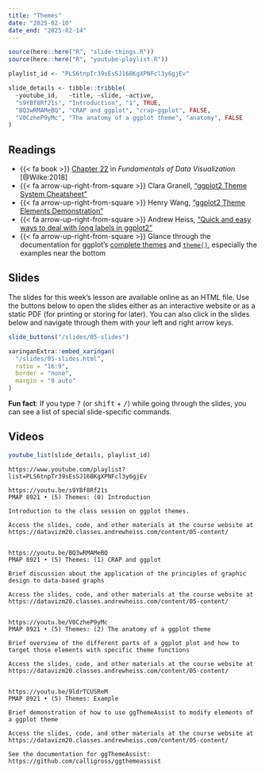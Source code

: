 ```yaml
---
title: "Themes"
date: "2025-02-10"
date_end: "2025-02-14"
---
```


```r
source(here::here("R", "slide-things.R"))
source(here::here("R", "youtube-playlist.R"))

playlist_id <- "PLS6tnpTr39sEsSJ16BKgXPNFcl3y6gjEv"

slide_details <- tibble::tribble(
  ~youtube_id,   ~title, ~slide, ~active,
  "s9YBf8Rf21s", "Introduction", "1", TRUE,
  "BQ3wRMAMeBQ", "CRAP and ggplot", "crap-ggplot", FALSE,
  "V0CzheP9yMc", "The anatomy of a ggplot theme", "anatomy", FALSE
)
```

## Readings

- {{< fa book >}} [Chapter 22](https://clauswilke.com/dataviz/figure-titles-captions.html) in *Fundamentals of Data Visualization* [@Wilke:2018]
- {{< fa arrow-up-right-from-square >}} Clara Granell, ["ggplot2 Theme System Cheatsheet"](https://github.com/claragranell/ggplot2/blob/main/ggplot_theme_system_cheatsheet.pdf)
- {{< fa arrow-up-right-from-square >}} Henry Wang, ["ggplot2 Theme Elements Demonstration"](https://henrywang.nl/ggplot2-theme-elements-demonstration/)
- {{< fa arrow-up-right-from-square >}} Andrew Heiss, ["Quick and easy ways to deal with long labels in ggplot2"](https://www.andrewheiss.com/blog/2022/06/23/long-labels-ggplot/)
- {{< fa arrow-up-right-from-square >}} Glance through the documentation for ggplot's [complete themes](https://ggplot2.tidyverse.org/reference/ggtheme.html) and [`theme()`](https://ggplot2.tidyverse.org/reference/theme.html), especially the examples near the bottom


## Slides

The slides for this week's lesson are available online as an HTML file. Use the buttons below to open the slides either as an interactive website or as a static PDF (for printing or storing for later). You can also click in the slides below and navigate through them with your left and right arrow keys.

```r
slide_buttons("/slides/05-slides")

xaringanExtra::embed_xaringan(
  "/slides/05-slides.html",
  ratio = "16:9",
  border = "none",
  margin = "0 auto"
)
```

:::{.callout-tip}
**Fun fact**: If you type <kbd>?</kbd> (or <kbd>shift</kbd> + <kbd>/</kbd>) while going through the slides, you can see a list of special slide-specific commands.
:::


## Videos

```r
youtube_list(slide_details, playlist_id)
```


```cat
https://www.youtube.com/playlist?list=PLS6tnpTr39sEsSJ16BKgXPNFcl3y6gjEv

https://youtu.be/s9YBf8Rf21s
PMAP 8921 • (5) Themes: (0) Introduction

Introduction to the class session on ggplot themes.

Access the slides, code, and other materials at the course website at https://datavizm20.classes.andrewheiss.com/content/05-content/


https://youtu.be/BQ3wRMAMeBQ
PMAP 8921 • (5) Themes: (1) CRAP and ggplot

Brief discussion about the application of the principles of graphic design to data-based graphs

Access the slides, code, and other materials at the course website at https://datavizm20.classes.andrewheiss.com/content/05-content/


https://youtu.be/V0CzheP9yMc
PMAP 8921 • (5) Themes: (2) The anatomy of a ggplot theme

Brief overview of the different parts of a ggplot plot and how to target those elements with specific theme functions

Access the slides, code, and other materials at the course website at https://datavizm20.classes.andrewheiss.com/content/05-content/


https://youtu.be/9ldrTCUSReM
PMAP 8921 • (5) Themes: Example

Brief demonstration of how to use ggThemeAssist to modify elements of a ggplot theme

Access the slides, code, and other materials at the course website at https://datavizm20.classes.andrewheiss.com/content/05-content/
  
See the documentation for ggThemeAssist: https://github.com/calligross/ggthemeassist
```
